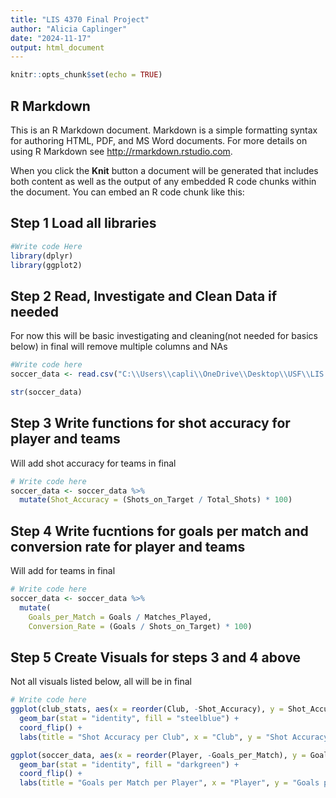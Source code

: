---
title: "LIS 4370 Final Project"
author: "Alicia Caplinger"
date: "2024-11-17"
output: html_document
---

```{r setup, include=FALSE}
knitr::opts_chunk$set(echo = TRUE)
```

## R Markdown

This is an R Markdown document. Markdown is a simple formatting syntax for authoring HTML, PDF, and MS Word documents. For more details on using R Markdown see <http://rmarkdown.rstudio.com>.

When you click the **Knit** button a document will be generated that includes both content as well as the output of any embedded R code chunks within the document. You can embed an R code chunk like this:

## Step 1 Load all libraries
```{r, Step 1}
#Write code Here
library(dplyr)
library(ggplot2)
```

## Step 2 Read, Investigate and Clean Data if needed

For now this will be basic investigating and cleaning(not needed for basics below) in final will remove multiple columns and NAs

```{r, Step 2}
#Write code here 
soccer_data <- read.csv("C:\\Users\\capli\\OneDrive\\Desktop\\USF\\LIS 4370 R Programming\\Final Project\\SoccerDataset.csv")

str(soccer_data)


```

## Step 3 Write functions for shot accuracy for player and teams

Will add shot accuracy for teams in final

```{r, Step 3}
# Write code here
soccer_data <- soccer_data %>%
  mutate(Shot_Accuracy = (Shots_on_Target / Total_Shots) * 100)
```

## Step 4 Write fucntions for goals per match and conversion rate for player and teams

Will add for teams in final

```{r, Step 4}
# Write code here
soccer_data <- soccer_data %>%
  mutate(
    Goals_per_Match = Goals / Matches_Played,
    Conversion_Rate = (Goals / Shots_on_Target) * 100)
```

## Step 5 Create Visuals for steps 3 and 4 above

Not all visuals listed below, all will be in final 

```{r, Step 5}
# Write code here
ggplot(club_stats, aes(x = reorder(Club, -Shot_Accuracy), y = Shot_Accuracy)) +
  geom_bar(stat = "identity", fill = "steelblue") +
  coord_flip() +
  labs(title = "Shot Accuracy per Club", x = "Club", y = "Shot Accuracy (%)")

ggplot(soccer_data, aes(x = reorder(Player, -Goals_per_Match), y = Goals_per_Match)) +
  geom_bar(stat = "identity", fill = "darkgreen") +
  coord_flip() +
  labs(title = "Goals per Match per Player", x = "Player", y = "Goals per Match")
```
